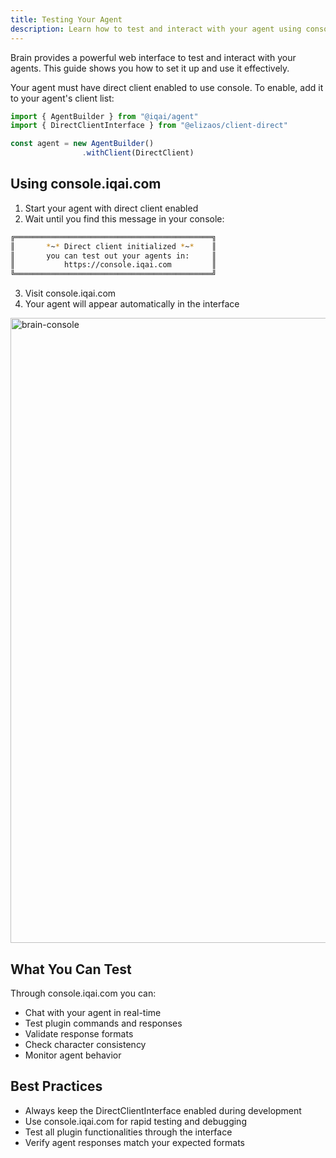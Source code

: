 ```yaml
---
title: Testing Your Agent
description: Learn how to test and interact with your agent using console.iqai.com
---
```



Brain provides a powerful web interface to test and interact with your agents. This guide shows you how to set it up and use it effectively.

<Aside type="caution">
  Your agent must have direct client enabled to use console.
  To enable, add it to your agent's client list:

  ```typescript
  import { AgentBuilder } from "@iqai/agent"
  import { DirectClientInterface } from "@elizaos/client-direct"

  const agent = new AgentBuilder()
                  .withClient(DirectClient)
  ```
</Aside>

## Using console.iqai.com

1. Start your agent with direct client enabled
2. Wait until you find this message in your console:

```bash
╔════════════════════════════════════════════╗
║       *~* Direct client initialized *~*    ║
║       you can test out your agents in:     ║
║           https://console.iqai.com         ║
╚════════════════════════════════════════════╝
```

3. Visit console.iqai.com
4. Your agent will appear automatically in the interface

<Image src={brainConsole} alt="brain-console" height="1000" width="1200" />

## What You Can Test

Through console.iqai.com you can:
- Chat with your agent in real-time
- Test plugin commands and responses
- Validate response formats
- Check character consistency
- Monitor agent behavior

## Best Practices
- Always keep the DirectClientInterface enabled during development
- Use console.iqai.com for rapid testing and debugging
- Test all plugin functionalities through the interface
- Verify agent responses match your expected formats
